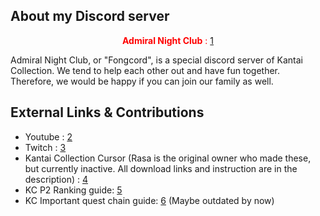 ==About my Discord server==
<div style="text-align:center;"><font color="red">'''Admiral Night Club''' : [https://discord.gg/Q2af3Ab]</font></div>
Admiral Night Club, or "Fongcord", is a special discord server of Kantai Collection. We tend to help each other out and have fun together. Therefore, we would be happy if you can join our family as well.
<div align="center">{{DiscordIntegrator
| id = 376294828184567810
| theme = dark
| width = 300px
| height = 500px
}}</div>
==External Links & Contributions==
*Youtube : [https://www.youtube.com/user/MinhFongBoy0]
*Twitch : [https://www.twitch.tv/minhfongboy]
*Kantai Collection Cursor (Rasa is the original owner who made these, but currently inactive. All download links and instruction are in the description) : [https://www.youtube.com/watch?v=EyrEKJD5p8Q]
*KC P2 Ranking guide: [https://kancolle.fandom.com/wiki/User_blog:Minhfongboy/Kancolle_Phase_2_Ranking]
*KC Important quest chain guide: [https://kancolle.fandom.com/wiki/User_blog:Minhfongboy/Important_Quest_Chains_Guide] (Maybe outdated by now)